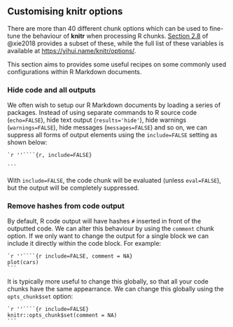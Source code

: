 ## Customising knitr options

There are more than 40 different chunk options which can be used to fine-tune the behaviour of **knitr** when processing R chunks. [Section 2.8](https://bookdown.org/yihui/rmarkdown/r-code.html) of @xie2018 provides a subset of these, while the full list of these variables is available at [https://yihui.name/knitr/options/](https://yihui.name/knitr/options/).

This section aims to provides some useful recipes on some commonly used configurations within R Markdown documents.

### Hide code and all outputs

We often wish to setup our R Markdown documents by loading a series of packages. Instead of using separate commands to R source code (`echo=FALSE`), hide text output (`results='hide'`), hide warnings (`warnings=FALSE`), hide messages (`messages=FALSE`) and so on, we can suppress all forms of output elements using the `include=FALSE` setting as shown below:

````
`r ''````{r, include=FALSE}

```
````

With `include=FALSE`, the code chunk will be evaluated (unless `eval=FALSE`), but the output will be completely suppressed.

### Remove hashes from code output

<!--- https://stackoverflow.com/questions/15081212/remove-hashes-in-r-output-from-r-markdown-and-knitr --->

By default, R code output will have hashes `#` inserted in front of the outputted code. We can alter this behaviour by using the `comment` chunk option. If we only want to change the output for a single block we can include it directly within the code block. For example:

````
`r ''````{r include=FALSE, comment = NA}
plot(cars)
```
````

It is typically more useful to change this globally, so that all your code chunks have the same appearrance. We can change this globally using the `opts_chunk$set` option:

````
`r ''````{r include=FALSE}
knitr::opts_chunk$set(comment = NA)
```
````


